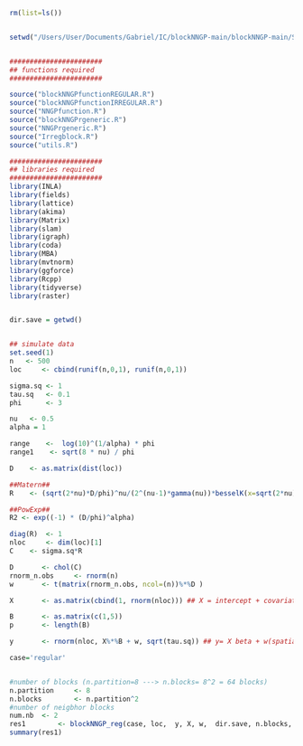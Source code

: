 ```r
rm(list=ls())


setwd("/Users/User/Documents/Gabriel/IC/blockNNGP-main/blockNNGP-main/SimulationStudy/Gaussian_example/")


#######################
## functions required
####################### 

source("blockNNGPfunctionREGULAR.R")
source("blockNNGPfunctionIRREGULAR.R")
source("NNGPfunction.R")
source("blockNNGPrgeneric.R")
source("NNGPrgeneric.R")
source("Irregblock.R")
source("utils.R")

#######################
## libraries required
####################### 
library(INLA)
library(fields)
library(lattice)
library(akima) 
library(Matrix)
library(slam)
library(igraph)
library(coda)
library(MBA)
library(mvtnorm)
library(ggforce)
library(Rcpp)
library(tidyverse)
library(raster)


dir.save = getwd()


## simulate data
set.seed(1)
n 	<- 500
loc 	<- cbind(runif(n,0,1), runif(n,0,1))

sigma.sq <- 1
tau.sq	 <- 0.1
phi 	 <- 3

nu 	 <- 0.5
alpha = 1

range    <-  log(10)^(1/alpha) * phi  
range1    <- sqrt(8 * nu) / phi 

D 	 <- as.matrix(dist(loc))
```

```r
##Matern##
R 	 <- (sqrt(2*nu)*D/phi)^nu/(2^(nu-1)*gamma(nu))*besselK(x=sqrt(2*nu)*D/phi, nu=nu)
```

```r
##PowExp##
R2 <- exp((-1) * (D/phi)^alpha)
```

```r
diag(R)  <- 1
nloc 	 <- dim(loc)[1]
C 	 <- sigma.sq*R

D 	 	<- chol(C)
rnorm_n.obs 	<- rnorm(n)
w 		<- t(matrix(rnorm_n.obs, ncol=(n))%*%D )

X 		<- as.matrix(cbind(1, rnorm(nloc))) ## X = intercept + covariate

B 		<- as.matrix(c(1,5))
p 		<- length(B)

y 		<- rnorm(nloc, X%*%B + w, sqrt(tau.sq)) ## y= X beta + w(spatial) + nugget

```

```r
case='regular'


#number of blocks (n.partition=8 ---> n.blocks= 8^2 = 64 blocks)
n.partition 	<- 8
n.blocks    	<- n.partition^2
#number of neigbhor blocks
num.nb 	<- 2
res1 	 	<- blockNNGP_reg(case, loc,  y, X, w,  dir.save, n.blocks, num.nb)
summary(res1)
```